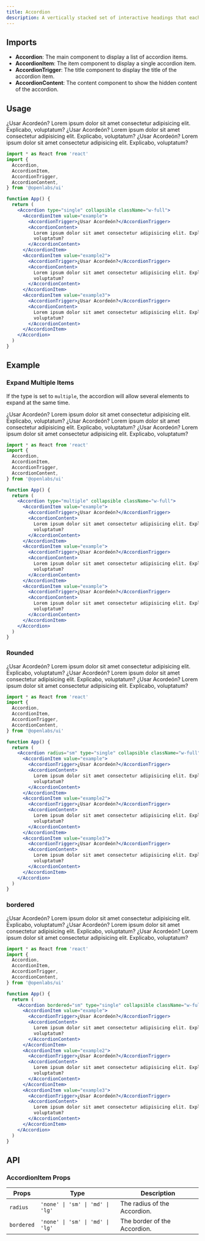 ```yaml
---
title: Accordion
description: A vertically stacked set of interactive headings that each reveal a section of content.
---
```


## Imports
- **Accordion**: The main component to display a list of accordion items.
- **AccordionItem**: The item component to display a single accordion item.
- **AccordionTrigger**: The title component to display the title of the accordion item.
- **AccordionContent**: The content component to show the hidden content of the accordion.

## Usage

<AccordionUi type="single" collapsible className="w-full">
  <AccordionItem value="example" className="[&>h3]:m-0 m-0 p-0">
    <AccordionTrigger>¿Usar Acordeón?</AccordionTrigger>
    <AccordionContent className="m-0 [&>p]:m-0">
      Lorem ipsum dolor sit amet consectetur adipisicing elit. Explicabo,
      voluptatum?
    </AccordionContent>
  </AccordionItem>
  <AccordionItem value="example2" className="[&>h3]:m-0 m-0 p-0">
    <AccordionTrigger>¿Usar Acordeón?</AccordionTrigger>
    <AccordionContent className="m-0 [&>p]:m-0">
      Lorem ipsum dolor sit amet consectetur adipisicing elit. Explicabo,
      voluptatum?
    </AccordionContent>
  </AccordionItem>
  <AccordionItem value="example3" className="[&>h3]:m-0 m-0 p-0">
    <AccordionTrigger>¿Usar Acordeón?</AccordionTrigger>
    <AccordionContent className="m-0 [&>p]:m-0">
      Lorem ipsum dolor sit amet consectetur adipisicing elit. Explicabo,
      voluptatum?
    </AccordionContent>
  </AccordionItem>
</AccordionUi>

```jsx
import * as React from 'react'
import {
  Accordion,
  AccordionItem,
  AccordionTrigger,
  AccordionContent,
} from '@openlabs/ui'

function App() {
  return (
    <Accordion type="single" collapsible className="w-full">
      <AccordionItem value="example">
        <AccordionTrigger>¿Usar Acordeón?</AccordionTrigger>
        <AccordionContent>
          Lorem ipsum dolor sit amet consectetur adipisicing elit. Explicabo,
          voluptatum?
        </AccordionContent>
      </AccordionItem>
      <AccordionItem value="example2">
        <AccordionTrigger>¿Usar Acordeón?</AccordionTrigger>
        <AccordionContent>
          Lorem ipsum dolor sit amet consectetur adipisicing elit. Explicabo,
          voluptatum?
        </AccordionContent>
      </AccordionItem>
      <AccordionItem value="example3">
        <AccordionTrigger>¿Usar Acordeón?</AccordionTrigger>
        <AccordionContent>
          Lorem ipsum dolor sit amet consectetur adipisicing elit. Explicabo,
          voluptatum?
        </AccordionContent>
      </AccordionItem>
    </Accordion>
  )
}
```

## Example

### Expand Multiple Items

If the type is set to `multiple`, the accordion will allow several elements to expand at the same time. 

<AccordionUi type="multiple" collapsible className="w-full">
  <AccordionItem value="example" className="[&>h3]:m-0 m-0 p-0">
    <AccordionTrigger>¿Usar Acordeón?</AccordionTrigger>
    <AccordionContent className="m-0 [&>p]:m-0">
      Lorem ipsum dolor sit amet consectetur adipisicing elit. Explicabo,
      voluptatum?
    </AccordionContent>
  </AccordionItem>
  <AccordionItem value="example" className="[&>h3]:m-0 m-0 p-0">
    <AccordionTrigger>¿Usar Acordeón?</AccordionTrigger>
    <AccordionContent className="m-0 [&>p]:m-0">
      Lorem ipsum dolor sit amet consectetur adipisicing elit. Explicabo,
      voluptatum?
    </AccordionContent>
  </AccordionItem>
  <AccordionItem value="example" className="[&>h3]:m-0 m-0 p-0">
    <AccordionTrigger>¿Usar Acordeón?</AccordionTrigger>
    <AccordionContent className="m-0 [&>p]:m-0">
      Lorem ipsum dolor sit amet consectetur adipisicing elit. Explicabo,
      voluptatum?
    </AccordionContent>
  </AccordionItem>
</AccordionUi>

```jsx
import * as React from 'react'
import {
  Accordion,
  AccordionItem,
  AccordionTrigger,
  AccordionContent,
} from '@openlabs/ui'

function App() {
  return (
    <Accordion type="multiple" collapsible className="w-full">
      <AccordionItem value="example">
        <AccordionTrigger>¿Usar Acordeón?</AccordionTrigger>
        <AccordionContent>
          Lorem ipsum dolor sit amet consectetur adipisicing elit. Explicabo,
          voluptatum?
        </AccordionContent>
      </AccordionItem>
      <AccordionItem value="example">
        <AccordionTrigger>¿Usar Acordeón?</AccordionTrigger>
        <AccordionContent>
          Lorem ipsum dolor sit amet consectetur adipisicing elit. Explicabo,
          voluptatum?
        </AccordionContent>
      </AccordionItem>
      <AccordionItem value="example">
        <AccordionTrigger>¿Usar Acordeón?</AccordionTrigger>
        <AccordionContent>
          Lorem ipsum dolor sit amet consectetur adipisicing elit. Explicabo,
          voluptatum?
        </AccordionContent>
      </AccordionItem>
    </Accordion>
  )
}
```

### Rounded

<AccordionUi radius="md" type="single" collapsible className="w-full bg-default-50">
  <AccordionItem value="example" className="[&>h3]:m-0 m-0 p-0">
    <AccordionTrigger>¿Usar Acordeón?</AccordionTrigger>
    <AccordionContent className="m-0 [&>p]:m-0">
      Lorem ipsum dolor sit amet consectetur adipisicing elit. Explicabo,
      voluptatum?
    </AccordionContent>
  </AccordionItem>
  <AccordionItem value="example2" className="[&>h3]:m-0 m-0 p-0">
    <AccordionTrigger>¿Usar Acordeón?</AccordionTrigger>
    <AccordionContent className="m-0 [&>p]:m-0">
      Lorem ipsum dolor sit amet consectetur adipisicing elit. Explicabo,
      voluptatum?
    </AccordionContent>
  </AccordionItem>
  <AccordionItem value="example3" className="[&>h3]:m-0 m-0 p-0">
    <AccordionTrigger>¿Usar Acordeón?</AccordionTrigger>
    <AccordionContent className="m-0 [&>p]:m-0">
      Lorem ipsum dolor sit amet consectetur adipisicing elit. Explicabo,
      voluptatum?
    </AccordionContent>
  </AccordionItem>
</AccordionUi>

```jsx
import * as React from 'react'
import {
  Accordion,
  AccordionItem,
  AccordionTrigger,
  AccordionContent,
} from '@openlabs/ui'

function App() {
  return (
    <Accordion radius="sm" type="single" collapsible className="w-full">
      <AccordionItem value="example">
        <AccordionTrigger>¿Usar Acordeón?</AccordionTrigger>
        <AccordionContent>
          Lorem ipsum dolor sit amet consectetur adipisicing elit. Explicabo,
          voluptatum?
        </AccordionContent>
      </AccordionItem>
      <AccordionItem value="example2">
        <AccordionTrigger>¿Usar Acordeón?</AccordionTrigger>
        <AccordionContent>
          Lorem ipsum dolor sit amet consectetur adipisicing elit. Explicabo,
          voluptatum?
        </AccordionContent>
      </AccordionItem>
      <AccordionItem value="example3">
        <AccordionTrigger>¿Usar Acordeón?</AccordionTrigger>
        <AccordionContent>
          Lorem ipsum dolor sit amet consectetur adipisicing elit. Explicabo,
          voluptatum?
        </AccordionContent>
      </AccordionItem>
    </Accordion>
  )
}
```

### bordered

<AccordionUi bordered="sm" type="single" collapsible className="w-full">
  <AccordionItem value="example" className="[&>h3]:m-0 m-0 p-0">
    <AccordionTrigger>¿Usar Acordeón?</AccordionTrigger>
    <AccordionContent className="m-0 [&>p]:m-0">
      Lorem ipsum dolor sit amet consectetur adipisicing elit. Explicabo,
      voluptatum?
    </AccordionContent>
  </AccordionItem>
  <AccordionItem value="example2" className="[&>h3]:m-0 m-0 p-0">
    <AccordionTrigger>¿Usar Acordeón?</AccordionTrigger>
    <AccordionContent className="m-0 [&>p]:m-0">
      Lorem ipsum dolor sit amet consectetur adipisicing elit. Explicabo,
      voluptatum?
    </AccordionContent>
  </AccordionItem>
  <AccordionItem value="example3" className="[&>h3]:m-0 m-0 p-0">
    <AccordionTrigger>¿Usar Acordeón?</AccordionTrigger>
    <AccordionContent className="m-0 [&>p]:m-0">
      Lorem ipsum dolor sit amet consectetur adipisicing elit. Explicabo,
      voluptatum?
    </AccordionContent>
  </AccordionItem>
</AccordionUi>

```jsx
import * as React from 'react'
import {
  Accordion,
  AccordionItem,
  AccordionTrigger,
  AccordionContent,
} from '@openlabs/ui'

function App() {
  return (
    <Accordion bordered="sm" type="single" collapsible className="w-full">
      <AccordionItem value="example">
        <AccordionTrigger>¿Usar Acordeón?</AccordionTrigger>
        <AccordionContent>
          Lorem ipsum dolor sit amet consectetur adipisicing elit. Explicabo,
          voluptatum?
        </AccordionContent>
      </AccordionItem>
      <AccordionItem value="example2">
        <AccordionTrigger>¿Usar Acordeón?</AccordionTrigger>
        <AccordionContent>
          Lorem ipsum dolor sit amet consectetur adipisicing elit. Explicabo,
          voluptatum?
        </AccordionContent>
      </AccordionItem>
      <AccordionItem value="example3">
        <AccordionTrigger>¿Usar Acordeón?</AccordionTrigger>
        <AccordionContent>
          Lorem ipsum dolor sit amet consectetur adipisicing elit. Explicabo,
          voluptatum?
        </AccordionContent>
      </AccordionItem>
    </Accordion>
  )
}
```

## API

### AccordionItem Props

| Props | Type | Description |
| --- | --- | --- |
| `radius` | `'none' \| 'sm' \| 'md' \| 'lg'` | The radius of the Accordion. |
| `bordered` | `'none' \| 'sm' \| 'md' \| 'lg'` | The border of the Accordion. |
